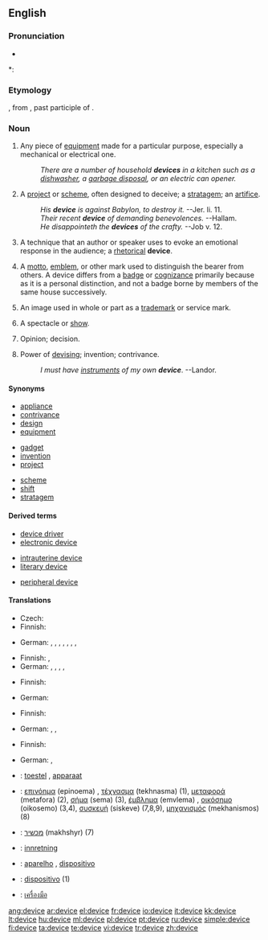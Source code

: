 ==English==

===Pronunciation===
* {{audio|en-us-device.ogg|Audio (US)}}

*: {{rhymes|aɪs}}

===Etymology===
{{etyl|fro}} {{term|devis|lang=fro}}, from {{etyl|la}} {{term|divisus|lang=la}}, past participle of {{term|dividere||to divide|lang=la}}.

===Noun===
{{en-noun}}

# Any piece of [[equipment]] made for a particular purpose, especially a mechanical or electrical one.
#: ''There are a number of household '''devices''' in a kitchen such as a [[dishwasher]], a [[garbage disposal]], or an electric can opener.''
# A [[project]] or [[scheme]], often designed to deceive; a [[stratagem]]; an [[artifice]].
#: ''His '''device''' is against Babylon, to destroy it.'' --Jer. li. 11.
#: ''Their recent '''device''' of demanding benevolences.'' --Hallam.
#: ''He disappointeth the '''devices''' of the crafty.'' --Job v. 12.
# {{rhetoric}} A technique that an author or speaker uses to evoke an emotional response in the audience; a [[rhetorical]] '''device'''.
# {{heraldry}} A [[motto]], [[emblem]], or other mark used to distinguish the bearer from others. A device differs from a [[badge]] or [[cognizance]] primarily because as it is a personal distinction, and not a badge borne by members of the same house successively.
# {{law}} An image used in whole or part as a [[trademark]] or service mark.
# {{obsolete}} A spectacle or [[show]].
# {{obsolete}} Opinion; decision.
# {{obsolete}} Power of [[devising]]; invention; contrivance.
#: ''I must have [[instrument]]s of my own '''device'''''. --Landor.

====Synonyms====
{{top3}}
* [[appliance]]
* [[contrivance]]
* [[design]]
* [[equipment]]
{{mid3}}
* [[gadget]]
* [[invention]]
* [[project]]
{{mid3}}
* [[scheme]]
* [[shift]]
* [[stratagem]]
{{bottom}}

====Derived terms====
{{top3}}
* [[device driver]]
* [[electronic device]]
{{mid3}}
* [[intrauterine device]]
* [[literary device]]
{{mid3}}
* [[peripheral device]]
{{bottom}}

====Translations====
{{trans-top|piece of equipment}}
* Czech: {{t+|cs|zařízení|n}}
* Finnish: {{t+|fi|laite}}
{{trans-mid}}
* German: {{t+|de|Gerät|n}}, {{t+|de|Apparat|m}}, {{t+|de|Einheit|f}}, {{t+|de|Instrument|n}}, {{t+|de|Baustein|m}}, {{t+|de|Vorrichtung|f}}, {{t+|de|Einrichtung|f}}, {{t+|de|Hilfsmittel|n}}
{{trans-bottom}}

{{trans-top|project or scheme}}
* Finnish: {{t+|fi|suunnitelma}}, {{t+|fi|juoni}}
* German: {{t+|de|Instrument|n}}, {{t+|de|Kunstgriff|m}}, {{t+|de|Vorrichtung|f}}, {{t+|de|Einrichtung|f}}, {{t+|de|Hilfsmittel|n}}
{{trans-mid}}
{{trans-bottom}}

{{trans-top|rhetorical device}}
* Finnish: {{t-|fi|tehokeino}}
{{trans-mid}}
* German: {{t+|de|Hilfsmittel|n}}
{{trans-bottom}}

{{trans-top|heraldry: personal motto or emblem}}
* Finnish: {{t-|fi|tunnus}}
{{trans-mid}}
* German: {{t-|de|Motto|n}}, {{t+|de|Emblem|n}}, {{t+|de|Devise|f}}
{{trans-bottom}}

{{trans-top|law: image used in whole or part as a trademark or service mark}}
* Finnish: {{t|fi|tunnusmerkki}}
{{trans-mid}}
* German: {{t+|de|Emblem|n}}, {{t+|de|Marke|f}}
{{trans-bottom}}

{{trans-top|obsolete: spectacle or show}}
{{trans-mid}}
{{trans-bottom}}

{{trans-top|obsolete: opinion; decision}}
{{trans-mid}}
{{trans-bottom}}

{{trans-top|obsolete: power of devising}}
{{trans-mid}}
{{trans-bottom}}

{{checktrans-top}}
* {{ttbc|Dutch}}: [[toestel]] {{n}}, [[apparaat]]
* {{ttbc|Greek}}: [[επινόημα]] (epinoema) {{n}}, [[τέχνασμα]] (tekhnasma) {{n}} (1), [[μεταφορά]] (metafora) {{f}} (2), [[σήμα]] (sema) {{n}} (3), [[έμβλημα]] (emvlema) {{n}}, [[οικόσημο]] (oikosemo) {{n}} (3,4), [[συσκευή]] (siskeve) {{f}} (7,8,9), [[μηχανισμός]] (mekhanismos) {{m}} (8)
* {{ttbc|Hebrew}}: [[מכשיר]] (makhshyr) {{m}} (7)
* {{ttbc|Norwegian}}: [[innretning]]
* {{ttbc|Portuguese}}: [[aparelho]] {{m}}, [[dispositivo]] {{m}}
* {{ttbc|Spanish}}: [[dispositivo]] {{m}} (1)
* {{ttbc|Thai}}: [[เครื่องมือ]]
{{checktrans-bottom}}

[[ang:device]]
[[ar:device]]
[[el:device]]
[[fr:device]]
[[io:device]]
[[it:device]]
[[kk:device]]
[[lt:device]]
[[hu:device]]
[[ml:device]]
[[pl:device]]
[[pt:device]]
[[ru:device]]
[[simple:device]]
[[fi:device]]
[[ta:device]]
[[te:device]]
[[vi:device]]
[[tr:device]]
[[zh:device]]